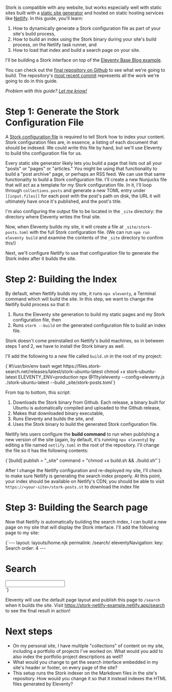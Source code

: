 
<div>

Stork is compatible with any website, but works especially well with static sites built with a [static site generator](https://www.netlify.com/blog/2020/04/14/what-is-a-static-site-generator-and-3-ways-to-find-the-best-one/) and hosted on static hosting services like [Netlify](https://www.netlify.com). In this guide, you'll learn:

1. How to dynamically generate a Stork configuration file as part of your site's build process,
2. How to build an index using the Stork binary during your site's build process, on the Netlify task runner, and
3. How to load that index and build a search page on your site.

I'll be building a Stork interface on top of the [Eleventy Base Blog example](https://github.com/11ty/eleventy-base-blog).

<DocsNote>

You can check out the [final repository on Github](https://github.com/stork-search/netlify-11ty-example) to see what we're going to build. The repository's [most recent commit](https://github.com/stork-search/netlify-11ty-example/commit/53aa8614cc48dc168782657a352781d31d0d2441) represents all the work we're going to do in this guide.

</DocsNote>

*Problem with this guide? [Let me know!](https://github.com/jameslittle230/stork-site/issues/new)*

# Step 1: Generate the Stork Configuration File

A [Stork configuration file](/docs/build) is required to tell Stork how to index your content. Stork configuration files are, in essence, a listing of each document that should be indexed. We could write this file by hand, but we'll use Eleventy to build tihs configuration file for us.

Every static site generator likely lets you build a page that lists out all your "posts" or "pages" or "articles." You might be using that functionality to build a "post archive" page, or perhaps an RSS feed. We can use that same functionality to build a Stork configuration file. I'll create a new Nunjucks file that will act as a template for my Stork configuration file. In it, I'll loop through `collections.posts` and generate a new TOML entry under `[[input.files]]` for each post with the post's path on disk, the URL it will ultimately have once it's published, and the post's title.

</div>

I'm also configuring the output file to be located in the `_site` directory: the directory where Eleventy writes the final site.

<StorkPostsNunjucks />

<div>

Now, when Eleventy builds my site, it will create a file at `_site/stork-posts.toml` with the full Stork configuration file. (We can run `npm run eleventy build` and examine the contents of the `_site` directory to confirm this!) 

Next, we'll configure Netlify to use that configuration file to generate the Stork index after it builds the site.

# Step 2: Building the Index

By default, when Netlify builds my site, it runs `npx eleventy`, a Terminal command which will build the site. In this step, we want to change the Netlify build process so that it:

1. Runs the Eleventy site generation to build my static pages and my Stork configuration file, then
2. Runs `stork --build` on the generated configuration file to build an index file.

Stork doesn't come preinstalled on Netlify's build machines, so in between steps 1 and 2, we have to install the Stork binary as well.

I'll add the following to a new file called `build.sh` in the root of my project:

</div>

<div className="popout">

<Codeblock filename="build.sh" lang="bash">
    {`#!/usr/bin/env bash
wget https://files.stork-search.net/releases/latest/stork-ubuntu-latest
chmod +x stork-ubuntu-latest
ELEVENTY_ENV=production npx @11ty/eleventy --config=eleventy.js
./stork-ubuntu-latest --build _site/stork-posts.toml`}
</Codeblock>

</div>

From top to bottom, this script:

1. Downloads the Stork binary from Github. Each release, a binary built for Ubuntu is automatically compiled and uploaded to the Github release,
2. Makes that downloaded binary executable,
3. Runs Eleventy and builds the site, and
4. Uses the Stork binary to build the generated Stork configuration file.

Netlify lets users configure the **build command** to run when publishing a new version of the site (again, by default, it's running `npx eleventy`) by editing a file named `netlify.toml` in the root of the repository. I'll change the file so it has the following contents:

<Codeblock filename="netlify.toml" lang="toml">
  {`[build]
publish = "_site"
command = "chmod +x build.sh && ./build.sh"`}
   </Codeblock>

After I change the Netlify configuration and re-deployed my site, I'll check to make sure Netlify is generating the search index properly. At this point, your index should be available on Netlify's CDN; you should be able to visit `https://<your-site>/stork-posts.st` to download the index file

# Step 3: Building the Search page

Now that Netlify is automatically building the search index, I can build a new page on my site that will display the Stork interface. I'll add the following page to my site:

<div className="popout">

<Codeblock filename="search.njk" lang="html">
    {`---
 layout: layouts/home.njk
 permalink: /search/
 eleventyNavigation:
   key: Search
   order: 4
 ---

 <h1>Search</h1>
 <link rel="stylesheet" href="https://files.stork-search.net/basic.css" />

 <div class="stork-wrapper">
   <input data-stork="posts" class="stork-input" />
   <div data-stork="posts-output" class="stork-output"></div>
 </div>

 <script src="https://files.stork-search.net/stork.js"></script>
 <script>
   stork.register('posts', '/stork-posts.st');
 </script>`}
</Codeblock>

</div>


Eleventy will use the default page layout and publish this page to `/search` when it builds the site. Visit <https://stork-netlify-example.netlify.app/search> to see the final result in action!

# Next steps

- On my personal site, I have multiple "collections" of content on my site, including a portfolio of projects I've worked on. What would you add to also index the portfolio project descriptions as well?
- What would you change to get the search interface embedded in my site's header or footer, on every page of the site?
- This setup runs the Stork indexer on the Markdown files in the site's repository. How would you change it so that it instead indexes the HTML files generated by Eleventy?